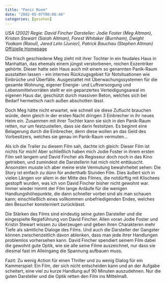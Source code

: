 ```yaml
---
title: "Panic Room"
date: "2002-05-07T00:00:46"
categories: [gesehen]
---
```


*USA (2002)
Regie: David Fincher
Darsteller: Jodie Foster (Meg Altman), Kristen Stewart (Sarah Altman), Forest Whitaker (Burnham), Dwight Yoakam (Raoul), Jared Leto (Junior), Patrick Bauchau (Stephen Altman)*
[Offizielle Homepage](http://www.panic-room.de/)

Die frisch geschiedene Meg zieht mit ihrer Tochter in ein feudales Haus in Manhattan, das ehemals einem jüngst verstorbenen, reichen Exzentriker gehörte. Dieser hatte sein Haus auch mit einem so genannten Panik-Raum ausstatten lassen - ein internes Rückzugsgebiet für Notsituationen wie Einbrüche und Überfälle. Ausgestattet mit Überwachungssystemen für die gesamte Wohnung, eigener Energie- und Luftversorgung und Lebensmittelvorräten stellt er ein gepanzertes Verteidigungsareal im eigenen Haus dar, geschützt durch massiven Beton, welches sich bei Bedarf hermetisch nach außen abschotten lässt.

Doch Meg hätte nicht erwartet, wie schnell sie diese Zuflucht brauchen würde, denn gleich in der ersten Nacht dringen 3 Einbrecher in ihr neues Heim ein. Zusammen mit ihrer Tochter kann sie sich in den Panik-Raum retten, nur um festzustellen, dass sie darin festsitzen. Es beginnt eine Belagerung durch die Einbrecher, denn diese wollen an das Geld des Vorbesitzers, welches sie genau im Panik-Raum vermuten...

Als ich die Trailer zu diesem Film sah, dachte ich gleich: Dieser Film ist nichts für mich! Aber schließlich haben mich Jodie Foster in ihrem ersten Film seit langem und David Fincher als Regisseur doch noch in das Kino getrieben, und zumindest die Darstellerin hat mich nicht enttäuscht. Ansonsten musste ich aber meine erste Vermutung bewahrheitet sehen: Die Story ist einfach zu dünn für anderthalb Stunden Film. Dies äußert sich in vielen Längen vor allem in der Mitte des Filmes, die notdürftig mit Klischees gestopft wurden, was ich von David Fincher bisher nicht gewohnt war. Immer wieder nimmt der Film lange Anläufe für die wenigen Handlungshöhepunkte, die dann schneller vorbei sind als man schauen kann; einschließlich eines vollkommen unbefriedigenden Endes, welches den Besucher konsterniert zurücklässt.

Die Stärken des Films sind eindeutig seine guten Darsteller und die eingespielte Regieführung von David Fincher. Allen voran Jodie Foster und Kristin Stewart wissen zu überzeugen und geben ihren Charakteren mehr Tiefe als sämtliche Dialoge des Films. Und auch die Darsteller der Gangster können zwischenzeitlich davon ablenken, dass man jede ihrer Handlungen problemlos vorhersehen kann. David Fincher spendiert seinem Film dabei die gewohnt gute Optik, wie sie alle seine Filme auszeichnet, nur dass sie diesmal fast im Alleingang die Spannung aufbauen muss.

Fazit: Zu wenig Action für einen Thriller und zu wenig Dialog für ein Kammerspiel: Ein Film, der sich nicht entscheiden kann und an der Aufgabe scheitert, eine viel zu kurze Handlung auf 90 Minuten auszudehnen. Nur die guten Darsteller und die Optik retten den Film ins Mittelmaß.

